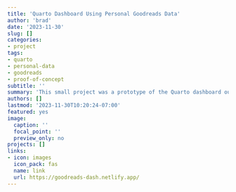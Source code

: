 ```yaml
---
title: 'Quarto Dashboard Using Personal Goodreads Data'
author: 'brad'
date: '2023-11-30'
slug: []
categories:
- project
tags: 
- quarto
- personal-data
- goodreads
- proof-of-concept
subtitle: ''
summary: 'This small project was a prototype of the Quarto dashboard output'
authors: []
lastmod: '2023-11-30T10:20:24-07:00'
featured: yes
image:
  caption: ''
  focal_point: ''
  preview_only: no
projects: []
links:
- icon: images
  icon_pack: fas
  name: link
  url: https://goodreads-dash.netlify.app/
---
```

